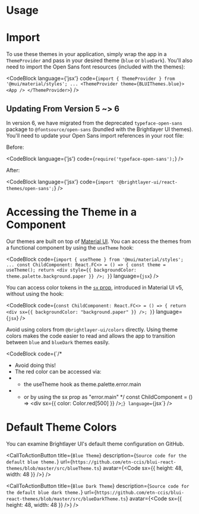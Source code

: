 
# Usage

# Import

To use these themes in your application, simply wrap the app in a `ThemeProvider` and pass in your desired theme (`blue` or `blueDark`). You'll also need to import the Open Sans font resources (included with the themes):

<CodeBlock
    language={'jsx'}
    code={`import { ThemeProvider } from '@mui/material/styles';
...
<ThemeProvider theme={BLUIThemes.blue}>
    <App />
</ThemeProvider>`}
/>

## Updating From Version 5 ~> 6

In version 6, we have migrated from the deprecated `typeface-open-sans` package to `@fontsource/open-sans` (bundled with the Brightlayer UI themes). You'll need to update your Open Sans import references in your root file:

Before:

<CodeBlock language={'js'} code={`require('typeface-open-sans');`} />

After:

<CodeBlock language={'jsx'} code={`import '@brightlayer-ui/react-themes/open-sans';`} />

# Accessing the Theme in a Component

Our themes are built on top of [Material UI](https://mui.com/material-ui/customization/theming/). You can access the themes from a functional component by using the `useTheme` hook:

<CodeBlock
    code={`import { useTheme } from '@mui/material/styles';
...
const ChildComponent: React.FC<> = () => {
    const theme = useTheme();
    return <div style={{ backgroundColor: theme.palette.background.paper }} />;
}`}
    language={`jsx`}
/>

You can access color tokens in the [`sx` prop](https://mui.com/system/getting-started/the-sx-prop/), introduced in Material UI v5, without using the hook:

<CodeBlock
    code={`const ChildComponent: React.FC<> = () => {
    return <div sx={{ backgroundColor: "background.paper" }} />;
}`}
    language={`jsx`}
/>

Avoid using colors from `@brightlayer-ui/colors` directly. Using theme colors makes the code easier to read and allows the app to transition between `blue` and `blueDark` themes easily.

<CodeBlock
    code={`/* 
 * Avoid doing this! 
 * The red color can be accessed via: 
 * * the useTheme hook as theme.palette.error.main
 * * or by using the sx prop as "error.main"
 */
const ChildComponent = () => <div sx={{ color: Color.red[500] }} />;`}
    language={`jsx`}
/>

# Default Theme Colors

You can examine Brightlayer UI's default theme configuration on GitHub.

<CallToActionButton
    title={`Blue Theme`}
    description={`Source code for the default blue theme.`}
    url={`https://github.com/etn-ccis/blui-react-themes/blob/master/src/blueTheme.ts`}
    avatar={<Code sx={{ height: 48, width: 48 }} />}
/>

<CallToActionButton
    title={`Blue Dark Theme`}
    description={`Source code for the default blue dark theme.`}
    url={`https://github.com/etn-ccis/blui-react-themes/blob/master/src/blueDarkTheme.ts`}
    avatar={<Code sx={{ height: 48, width: 48 }} />}
/>
